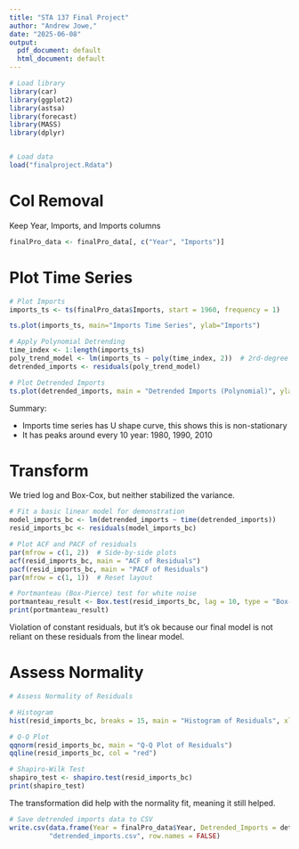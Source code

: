 ```yaml
---
title: "STA 137 Final Project"
author: "Andrew Jowe,"
date: "2025-06-08"
output:
  pdf_document: default
  html_document: default
---
```


```r
# Load library
library(car)
library(ggplot2)
library(astsa)
library(forecast)
library(MASS)
library(dplyr)


# Load data
load("finalproject.Rdata")
```

# Col Removal
Keep Year, Imports, and Imports columns
```r
finalPro_data <- finalPro_data[, c("Year", "Imports")]
```

# Plot Time Series
```r
# Plot Imports
imports_ts <- ts(finalPro_data$Imports, start = 1960, frequency = 1)

ts.plot(imports_ts, main="Imports Time Series", ylab="Imports")
```

```r
# Apply Polynomial Detrending
time_index <- 1:length(imports_ts)
poly_trend_model <- lm(imports_ts ~ poly(time_index, 2))  # 2rd-degree polynomial trend
detrended_imports <- residuals(poly_trend_model)

# Plot Detrended Imports
ts.plot(detrended_imports, main = "Detrended Imports (Polynomial)", ylab = "Residuals")
```

Summary:

- Imports time series has U shape curve, this shows this is non-stationary
- It has peaks around every 10 year: 1980, 1990, 2010

# Transform
We tried log and Box-Cox, but neither stabilized the variance.

```r
# Fit a basic linear model for demonstration
model_imports_bc <- lm(detrended_imports ~ time(detrended_imports))
resid_imports_bc <- residuals(model_imports_bc)

# Plot ACF and PACF of residuals
par(mfrow = c(1, 2))  # Side-by-side plots
acf(resid_imports_bc, main = "ACF of Residuals")
pacf(resid_imports_bc, main = "PACF of Residuals")
par(mfrow = c(1, 1))  # Reset layout
```

```r
# Portmanteau (Box-Pierce) test for white noise
portmanteau_result <- Box.test(resid_imports_bc, lag = 10, type = "Box-Pierce")
print(portmanteau_result)
```

Violation of constant residuals, but it's ok because our final model is not reliant on these residuals from the linear model.

# Assess Normality
```r
# Assess Normality of Residuals

# Histogram
hist(resid_imports_bc, breaks = 15, main = "Histogram of Residuals", xlab = "Residuals", col = "lightblue", border = "white")

# Q-Q Plot
qqnorm(resid_imports_bc, main = "Q-Q Plot of Residuals")
qqline(resid_imports_bc, col = "red")

# Shapiro-Wilk Test
shapiro_test <- shapiro.test(resid_imports_bc)
print(shapiro_test)
```

The transformation did help with the normality fit, meaning it still helped.

```r
# Save detrended imports data to CSV
write.csv(data.frame(Year = finalPro_data$Year, Detrended_Imports = detrended_imports),
          "detrended_imports.csv", row.names = FALSE)
```